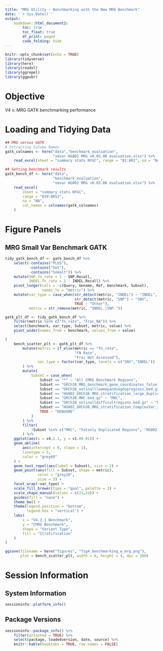 ```yaml
---
title: "MRG Utility - Benchmarking with the New MRG Benchmark"
date: '`r Sys.Date()`'
output: 
    bookdown::html_document2:
        toc: true
        toc_float: true
        df_print: paged
        code_folding: hide
---
```


```r
knitr::opts_chunk$set(echo = TRUE)
library(tidyverse)
library(here)
library(readxl)
library(ggrepel)
library(ggpubr)
```

# Objective
V4 v. MRG GATK benchmarking performance 


# Loading and Tidying Data
```r
## MRG versus GATK
# Extracting Column Names
gatk_colnames <- here("data","benchmark_evaluation",
                      "smvar HG002 MRG v0.03.00 evaluation.xlsx") %>% 
    read_excel(sheet = "summary stats NYGC", range = "B1:AR2", na = "NA")

## Getting benchmark results
gatk_bench_df <- here("data",
                      "benchmark_evaluation",
                      "smvar HG002 MRG v0.03.00 evaluation.xlsx") %>%
    read_excel(
        sheet = "summary stats NYGC",
        range = "B39:AR52",
        na = "NA",
        col_names = colnames(gatk_colnames)
    )
```

# Figure Panels

## MRG Small Var Benchmark GATK
```r
tidy_gatk_bench_df <- gatk_bench_df %>% 
    select(-contains("PLUS"),
           -contains("het"),
           -contains("homalt")) %>% 
    mutate(SNP.fn_rate = 1 - SNP.Recall,
           INDEL.fn_rate = 1 - INDEL.Recall) %>% 
    pivot_longer(cols = -c(Query, Genome, Ref, benchmark, Subset), 
                 names_to = "metric") %>% 
    mutate(var_type = case_when(str_detect(metric, "INDEL") ~ "INDEL",
                                str_detect(metric, "SNP") ~ "SNV",
                                TRUE ~ "Other"),
           metric = str_remove(metric, "INDEL.|SNP.")) 
```

```r
gatk_plt_df <- tidy_gatk_bench_df %>% 
    filter(metric %in% c("fn_rate", "Frac_NA")) %>% 
    select(benchmark, var_type, Subset, metric, value) %>% 
    pivot_wider(names_from = benchmark, values_from = value)

(
    bench_scatter_plt <- gatk_plt_df %>%
        mutate(metric = if_else(metric == "fn_rate", 
                                "FN Rate", 
                                "Frac Not Assessed"),
               var_type = factor(var_type, levels = c("SNV","INDEL"))
        ) %>%
        mutate(
            Subset = case_when(
                Subset == "*" ~ "All CMRG Benchmark Regions",
                Subset == "GRCh38_MRG_benchmark_gene_coordinates_falselyduplicated.bed.gz" ~ "Falsely Duplicated Regions",
                Subset == "GRCh38_notinalllowmapandsegdupregions.bed.gz" ~ "Not In LowMap and SegDup",
                Subset == "HG002_GRCh38_MRG_stratification_large_duplication_not_in_ref.bed" ~ "HG002 Large Dups",
                Subset == "GRCh38_MHC.bed.gz" ~ "MHC",
                Subset == "GRCh38_notinalldifficultregions.bed.gz" ~ "Not In All Difficult",
                Subset == "HG002_GRCh38_MRG_stratification_ComplexVar_in_TR.bed.gz" ~ "ComplexVars In TR",
                TRUE ~ "DEBUGME"
            )
        ) %>%
        filter(
            !Subset %in% c("MHC", "Falsely Duplicated Regions", "HG002 Large Dups")
        ) %>% 
    ggplot(aes(x = v4.2.1, y = v1.00.01)) +
    geom_abline(
        aes(intercept = 0, slope = 1),
        linetype = 2,
        color = "grey60"
    ) +
    geom_text_repel(aes(label = Subset), size = 2) +
    geom_point(aes(fill = Subset, shape = metric), 
               color = "grey20", 
               size = 3) +
    facet_wrap(~var_type) +
    scale_fill_brewer(type = "qual", palette = 2) +
    scale_shape_manual(values = c(21,24)) +
    guides(fill = "none") +
    theme_bw() +
    theme(legend.position = "bottom", 
          legend.box = "vertical") +
    labs(
        x = "V4.2.1 Benchmark",
        y = "CMRG Benchmark",
        shape = "Variant Type",
        fill = "Stratification"
    )
)

```



```r
ggsave(filename = here("figures", "fig4_benchmarking_w_mrg.png"), 
       plot = bench_scatter_plt, width = 6, height = 4, dpi = 300) 
```


# Session Information
## System Information
```r
sessioninfo::platform_info()
```


## Package Versions
```r
sessioninfo::package_info() %>% 
    filter(attached = TRUE) %>% 
    select(package, loadedversion, date, source) %>%
    knitr::kable(booktabs = TRUE, row.names = FALSE)
```